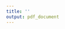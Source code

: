 ```yaml
---
title: ''
output: pdf_document
---
```

\begin{titlepage}
	\centering
	{\scshape\Huge Validación de parametrizaciones de capa límite utilizando datos de radar. \par}
	\vspace{12.0cm}
	
	{\Large Paola \textsc{Corrales} \\
	Tesista \par}
	\vspace{3.0cm}
	\begin{tabular}{ccc}
\Large	Dr. Juan \textsc{Ruiz} & \hspace{2.5cm}& \Large Dra. Marisa \textsc{Gassmann} \\
Director & \hspace{2.5cm} & Directora \\
\end{tabular}

	\vfill

% Bottom of the page
	{\large Buenos Aires, 8 de marzo de 2018.\par}
\end{titlepage}

